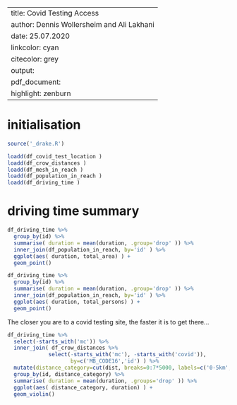 
---
title:           Covid Testing Access
author:          Dennis Wollersheim  and Ali Lakhani
date:            25.07.2020
linkcolor:       cyan
citecolor:       grey
output:
  pdf_document:
    highlight:   zenburn
---

\tableofcontents


# initialisation
```r

source('_drake.R')

loadd(df_covid_test_location )
loadd(df_crow_distances )
loadd(df_mesh_in_reach )
loadd(df_population_in_reach )
loadd(df_driving_time )

```

# driving time summary

```r

df_driving_time %>%
  group_by(id) %>%
  summarise( duration = mean(duration, .group='drop' )) %>%
  inner_join(df_population_in_reach, by='id' ) %>%
  ggplot(aes( duration, total_area) ) +
  geom_point()

df_driving_time %>%
  group_by(id) %>%
  summarise( duration = mean(duration, .group='drop' )) %>%
  inner_join(df_population_in_reach, by='id' ) %>%
  ggplot(aes( duration, total_persons) ) +
  geom_point()


```

The closer you are to a covid testing site, the faster it is to get there...

```r

df_driving_time %>%
  select(-starts_with('mc')) %>%
  inner_join( df_crow_distances %>%
             select(-starts_with('mc'), -starts_with('covid')),
                    by=c('MB_CODE16','id') ) %>%
  mutate(distance_category=cut(dist, breaks=0:7*5000, labels=c('0-5km','5-10km', '10-15km','15-20km', '20-25km', '25-30km', '30-35km'))) %>%
  group_by(id, distance_category) %>%
  summarise( duration = mean(duration, .groups='drop' )) %>%
  ggplot(aes( distance_category, duration) ) +
  geom_violin()





```



